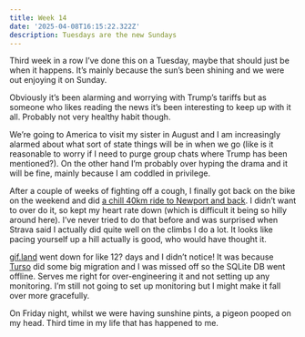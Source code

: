 ```yaml
---
title: Week 14
date: '2025-04-08T16:15:22.322Z'
description: Tuesdays are the new Sundays
---
```


Third week in a row I’ve done this on a Tuesday, maybe that should just be when it happens. It’s mainly because the sun’s been shining and we were out enjoying it on Sunday.

Obviously it’s been alarming and worrying with Trump’s tariffs but as someone who likes reading the news it’s been interesting to keep up with it all. Probably not very healthy habit though.

We’re going to America to visit my sister in August and I am increasingly alarmed about what sort of state things will be in when we go (like is it reasonable to worry if I need to purge group chats where Trump has been mentioned?). On the other hand I’m probably over hyping the drama and it will be fine, mainly because I am coddled in privilege.

After a couple of weeks of fighting off a cough, I finally got back on the bike on the weekend and did [a chill 40km ride to Newport and back](https://www.strava.com/activities/14085825611). I didn’t want to over do it, so kept my heart rate down (which is difficult it being so hilly around here). I’ve never tried to do that before and was surprised when Strava said I actually did quite well on the climbs I do a lot. It looks like pacing yourself up a hill actually is good, who would have thought it.

[gif.land](https://home.gif.land/) went down for like 12? days and I didn’t notice! It was because [Turso](https://turso.tech/blog/turso-aws-out-of-beta) did some big migration and I was missed off so the SQLite DB went offline. Serves me right for over-engineering it and not setting up any monitoring. I’m still not going to set up monitoring but I might make it fall over more gracefully.

On Friday night, whilst we were having sunshine pints, a pigeon pooped on my head. Third time in my life that has happened to me.
